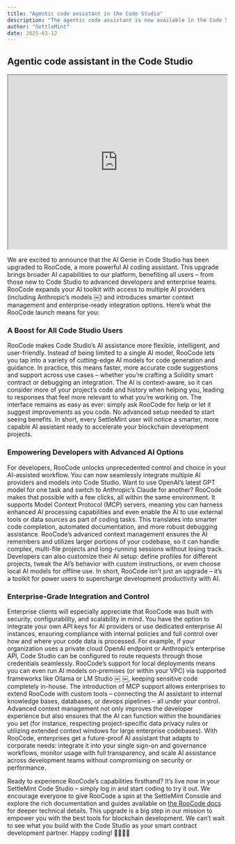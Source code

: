 ```yaml
---
title: "Agentic code assistant in the Code Studio"
description: "The agentic code assistant is now available in the Code Studio."
author: "SettleMint"
date: 2025-03-12
---
```


## Agentic code assistant in the Code Studio

<iframe
  width="100%"
  height="400"
  src="https://www.youtube.com/embed/paZ_cCKRss0?si=LsI6DsOEANHUvwjs"
  title="Agentic code assistant in the Code Studio"
  allow="accelerometer; autoplay; clipboard-write; encrypted-media; gyroscope; picture-in-picture; web-share"
  referrerPolicy="strict-origin-when-cross-origin"
  allowFullScreen
></iframe>

We are excited to announce that the AI Genie in Code Studio has been upgraded to
RooCode, a more powerful AI coding assistant. This upgrade brings broader AI
capabilities to our platform, benefiting all users – from those new to Code
Studio to advanced developers and enterprise teams. RooCode expands your AI
toolkit with access to multiple AI providers (including Anthropic’s models ￼)
and introduces smarter context management and enterprise-ready integration
options. Here’s what the RooCode launch means for you:

### A Boost for All Code Studio Users

RooCode makes Code Studio’s AI assistance more flexible, intelligent, and
user-friendly. Instead of being limited to a single AI model, RooCode lets you
tap into a variety of cutting-edge AI models for code generation and guidance.
In practice, this means faster, more accurate code suggestions and support
across use cases – whether you’re crafting a Solidity smart contract or
debugging an integration. The AI is context-aware, so it can consider more of
your project’s code and history when helping you, leading to responses that feel
more relevant to what you’re working on. The interface remains as easy as ever:
simply ask RooCode for help or let it suggest improvements as you code. No
advanced setup needed to start seeing benefits. In short, every SettleMint user
will notice a smarter, more capable AI assistant ready to accelerate your
blockchain development projects.

### Empowering Developers with Advanced AI Options

For developers, RooCode unlocks unprecedented control and choice in your
AI-assisted workflow. You can now seamlessly integrate multiple AI providers and
models into Code Studio. Want to use OpenAI’s latest GPT model for one task and
switch to Anthropic’s Claude for another? RooCode makes that possible with a few
clicks, all within the same environment. It supports Model Context Protocol
(MCP) servers, meaning you can harness enhanced AI processing capabilities and
even enable the AI to use external tools or data sources as part of coding
tasks. This translates into smarter code completion, automated documentation,
and more robust debugging assistance. RooCode’s advanced context management
ensures the AI remembers and utilizes larger portions of your codebase, so it
can handle complex, multi-file projects and long-running sessions without losing
track. Developers can also customize their AI setup: define profiles for
different projects, tweak the AI’s behavior with custom instructions, or even
choose local AI models for offline use. In short, RooCode isn’t just an upgrade
– it’s a toolkit for power users to supercharge development productivity with
AI.

### Enterprise-Grade Integration and Control

Enterprise clients will especially appreciate that RooCode was built with
security, configurability, and scalability in mind. You have the option to
integrate your own API keys for AI providers or use dedicated enterprise AI
instances, ensuring compliance with internal policies and full control over how
and where your code data is processed. For example, if your organization uses a
private cloud OpenAI endpoint or Anthropic’s enterprise API, Code Studio can be
configured to route requests through those credentials seamlessly. RooCode’s
support for local deployments means you can even run AI models on-premises (or
within your VPC) via supported frameworks like Ollama or LM Studio ￼ ￼, keeping
sensitive code completely in-house. The introduction of MCP support allows
enterprises to extend RooCode with custom tools – connecting the AI assistant to
internal knowledge bases, databases, or devops pipelines – all under your
control. Advanced context management not only improves the developer experience
but also ensures that the AI can function within the boundaries you set (for
instance, respecting project-specific data privacy rules or utilizing extended
context windows for large enterprise codebases). With RooCode, enterprises get a
future-proof AI assistant that adapts to corporate needs: integrate it into your
single sign-on and governance workflows, monitor usage with full transparency,
and scale AI assistance across development teams without compromising on
security or performance.

Ready to experience RooCode’s capabilities firsthand? It’s live now in your
SettleMint Code Studio – simply log in and start coding to try it out. We
encourage everyone to give RooCode a spin at the SettleMint Console and explore
the rich documentation and guides available on
[the RooCode docs](http://docs.roocode.com) for deeper technical details. This
upgrade is a big step in our mission to empower you with the best tools for
blockchain development. We can’t wait to see what you build with the Code Studio
as your smart contract development partner. Happy coding! 👩‍💻👨‍💻
